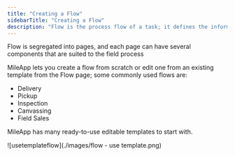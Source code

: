 ```yaml
---
title: "Creating a Flow"
sidebarTitle: "Creating a Flow"
description: "Flow is the process flow of a task; it defines the information that can be viewed and filled by the user when they are doing their job on the field."
---
```

Flow is segregated into pages, and each page can have several components that are suited to the field process

MileApp lets you create a flow from scratch or edit one from an existing template from the Flow page; some commonly used flows are:
- Delivery
- Pickup
- Inspection
- Canvassing
- Field Sales

MileApp has many ready-to-use editable templates to start with.

![usetemplateflow](./images/flow - use template.png)